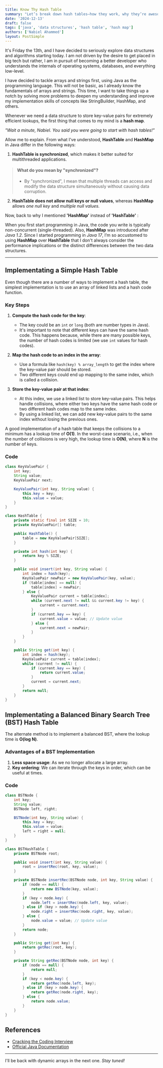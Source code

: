 ```yaml
---
title: Know Thy Hash Table
summary: "Let’s break down hash tables—how they work, why they’re awesome, and how you can implement them in Java."
date: '2024-12-13'
draft: false
tags: ['java', 'data structures', 'hash table', 'hash map']
authors: ['Nabiel Ahammed']
layout: PostSimple
---
```

It's Friday the 13th, and I have decided to seriously explore data structures and algorithms starting today. I am not driven by the desire to get placed in big tech but rather, I am in pursuit of becoming a better developer who understands the internals of operating systems, databases, and everything low-level.

I have decided to tackle arrays and strings first, using Java as the programming language. This will not be basic, as I already know the fundamentals of arrays and strings. This time, I want to take things up a notch by solving more problems to deepen my understanding and improve my implementation skills of concepts like StringBuilder, HashMap, and others.

Whenever we need a data structure to store key-value pairs for extremely efficient lookups, the first thing that comes to my mind is a **hash map**.

*"Wait a minute, Nabiel. You said you were going to start with hash tables!"*

Allow me to explain. From what I've understood, **HashTable** and **HashMap** in Java differ in the following ways:

1. **HashTable is synchronized**, which makes it better suited for multithreaded applications.

>    #### What do you mean by "synchronized"?  
>    -  By "synchronized", I mean that multiple threads can access and modify the data structure simultaneously without causing data corruption.


2. **HashTable does not allow null keys or null values**, whereas **HashMap** allows *one null key* and *multiple null values.*  


Now, back to why I mentioned **'HashMap'** instead of **'HashTable'** :  

When you first start programming in Java, the code you write is typically non-concurrent (single-threaded). Also, **HashMap** was introduced after *Java 1.2*. Since I started programming in *Java 17*, I’m so accustomed to using **HashMap** over **HashTable** that I don't always consider the performance implications or the distinct differences between the two data structures.

---

## Implementating a Simple Hash Table 

Even though there are a number of ways to implement a hash table, the simplest implementation is to use an array of linked lists and a hash code function.

### Key Steps 

1. **Compute the hash code for the key**:
   - The key could be an `int` or `long` (both are number types in Java).
   - It's important to note that different keys can have the same hash code. This happens because, while there are many possible keys, the number of hash codes is limited (we use `int` values for hash codes).

2. **Map the hash code to an index in the array**:
   - Use a formula like `hash(key) % array_length` to get the index where the key-value pair should be stored.
   - Two different keys could end up mapping to the same index, which is called a collision.

3. **Store the key-value pair at that index**:
   - At this index, we use a linked list to store key-value pairs. This helps handle collisions, where either two keys have the same hash code or two different hash codes map to the same index.
   - By using a linked list, we can add new key-value pairs to the same index without losing the previous ones.

A good implementation of a hash table that keeps the collisions to a minimum has a lookup time of **O(1)**. In the worst-case scenario, i.e., when the number of collisions is very high, the lookup time is **O(N)**, where **N** is the number of keys.

### Code 

```java
class KeyValuePair {
    int key;
    String value;
    KeyValuePair next;

    KeyValuePair(int key, String value) {
        this.key = key;
        this.value = value;
    }
}

class HashTable {
    private static final int SIZE = 10;
    private KeyValuePair[] table;

    public HashTable() {
        table = new KeyValuePair[SIZE];
    }

    private int hash(int key) {
        return key % SIZE;
    }

    public void insert(int key, String value) {
        int index = hash(key);
        KeyValuePair newPair = new KeyValuePair(key, value);
        if (table[index] == null) {
            table[index] = newPair;
        } else {
            KeyValuePair current = table[index];
            while (current.next != null && current.key != key) {
                current = current.next;
            }
            if (current.key == key) {
                current.value = value; // Update value
            } else {
                current.next = newPair;
            }
        }
    }

    public String get(int key) {
        int index = hash(key);
        KeyValuePair current = table[index];
        while (current != null) {
            if (current.key == key) {
                return current.value;
            }
            current = current.next;
        }
        return null;
    }
}
```

##  Implementating a Balanced Binary Search Tree (BST) Hash Table

The alternate method is to implement a balanced BST, where the lookup time is **O(log N)**.

### Advantages of a BST Implementation

1. **Less space usage**: As we no longer allocate a large array.
2. **Key ordering**: We can iterate through the keys in order, which can be useful at times.

### Code 

```java
class BSTNode {
    int key;
    String value;
    BSTNode left, right;

    BSTNode(int key, String value) {
        this.key = key;
        this.value = value;
        left = right = null;
    }
}

class BSTHashTable {
    private BSTNode root;

    public void insert(int key, String value) {
        root = insertRec(root, key, value);
    }

    private BSTNode insertRec(BSTNode node, int key, String value) {
        if (node == null) {
            return new BSTNode(key, value);
        }
        if (key < node.key) {
            node.left = insertRec(node.left, key, value);
        } else if (key > node.key) {
            node.right = insertRec(node.right, key, value);
        } else {
            node.value = value; // Update value
        }
        return node;
    }

    public String get(int key) {
        return getRec(root, key);
    }

    private String getRec(BSTNode node, int key) {
        if (node == null) {
            return null;
        }
        if (key < node.key) {
            return getRec(node.left, key);
        } else if (key > node.key) {
            return getRec(node.right, key);
        } else {
            return node.value;
        }
    }
}
```

## References

- [Cracking the Coding Interview](https://www.crackingthecodinginterview.com/)
- [Official Java Documentation](https://docs.oracle.com/en/java/)


---

I'll be back with dynamic arrays in the next one. *Stay tuned!*